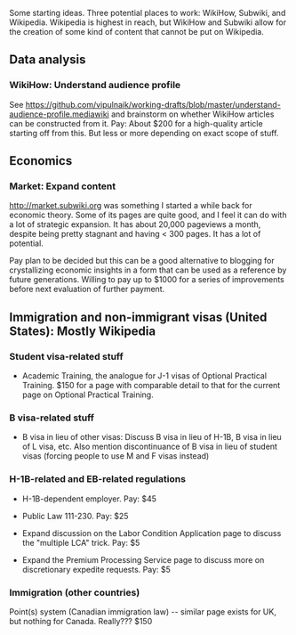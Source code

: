 Some starting ideas. Three potential places to work: WikiHow, Subwiki, and Wikipedia. Wikipedia is highest in reach, but WikiHow and Subwiki allow for the creation of some kind of content that cannot be put on Wikipedia.


== Data analysis ==

=== WikiHow: Understand audience profile ===

See https://github.com/vipulnaik/working-drafts/blob/master/understand-audience-profile.mediawiki and brainstorm on whether WikiHow articles can be constructed from it. Pay: About $200 for a high-quality article starting off from this. But less or more depending on exact scope of stuff.

== Economics ==

=== Market: Expand content ===

http://market.subwiki.org was something I started a while back for economic theory. Some of its pages are quite good, and I feel it can do with a lot of strategic expansion. It has about 20,000 pageviews a month, despite being pretty stagnant and having < 300 pages. It has a lot of potential.

Pay plan to be decided but this can be a good alternative to blogging for crystallizing economic insights in a form that can be used as a reference by future generations. Willing to pay up to $1000 for a series of improvements before next evaluation of further payment.


== Immigration and non-immigrant visas (United States): Mostly Wikipedia ==

=== Student visa-related stuff ===

* Academic Training, the analogue for J-1 visas of Optional Practical Training. $150 for a page with comparable detail to that for the current page on Optional Practical Training.

=== B visa-related stuff ===

* B visa in lieu of other visas: Discuss B visa in lieu of H-1B, B visa in lieu of L visa, etc. Also mention discontinuance of B visa in lieu of student visas (forcing people to use M and F visas instead)

=== H-1B-related and EB-related regulations ===

* H-1B-dependent employer. Pay: $45

* Public Law 111-230. Pay: $25

* Expand discussion on the Labor Condition Application page to discuss the "multiple LCA" trick. Pay: $5

* Expand the Premium Processing Service page to discuss more on discretionary expedite requests. Pay: $5

=== Immigration (other countries) ===

Point(s) system (Canadian immigration law) -- similar page exists for UK, but nothing for Canada. Really??? $150




